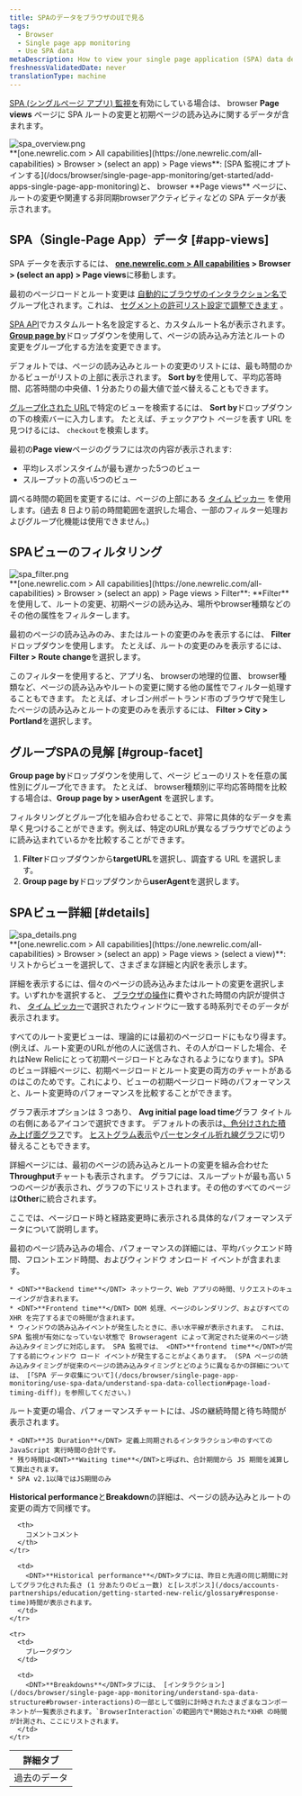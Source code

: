 ```yaml
---
title: SPAのデータをブラウザのUIで見る
tags:
  - Browser
  - Single page app monitoring
  - Use SPA data
metaDescription: How to view your single page application (SPA) data details in browser.
freshnessValidatedDate: never
translationType: machine
---
```


[SPA (シングルページ アプリ) 監視を](/docs/browser/single-page-app-monitoring/get-started/welcome-single-page-app-monitoring)有効にしている場合は、 browser <DNT>**Page views**</DNT> ページに SPA ルートの変更と初期ページの読み込みに関するデータが含まれます。

<img title="spa_overview.png" alt="spa_overview.png" src="/images/browser_screenshot-full_spa-pageviews.webp" />

<figcaption>
  <DNT>**[one.newrelic.com &gt; All capabilities](https://one.newrelic.com/all-capabilities) &gt; Browser &gt; (select an app) &gt; Page views**</DNT>: [SPA 監視にオプトインする](/docs/browser/single-page-app-monitoring/get-started/add-apps-single-page-app-monitoring)と、 browser <DNT>**Page views**</DNT> ページに、ルートの変更や関連する非同期browserアクティビティなどの SPA データが表示されます。
</figcaption>

## SPA（Single-Page App）データ [#app-views]

SPA データを表示するには、 <DNT>**[one.newrelic.com &gt; All capabilities](https://one.newrelic.com/all-capabilities) &gt; Browser &gt; (select an app) &gt; Page views**</DNT>に移動します。

最初のページロードとルート変更は [自動的にブラウザのインタラクション名で](/docs/browser/new-relic-browser/configuration/group-browser-metrics-urls#hierarchy) グループ化されます。これは、 [セグメントの許可リスト設定で調整できます](/docs/browser/new-relic-browser/installation-configuration/url-whitelists-grouping-browser-metrics) 。

[SPA API](/docs/browser/new-relic-browser/browser-agent-spa-api)でカスタムルート名を設定すると、カスタムルート名が表示されます。 [<DNT>**Group page by**</DNT>](/docs/browser/single-page-app-monitoring/use-spa-data/view-spa-data-new-relic-browser#group-facet)ドロップダウンを使用して、ページの読み込み方法とルートの変更をグループ化する方法を変更できます。

デフォルトでは、ページの読み込みとルートの変更のリストには、最も時間のかかるビューがリストの上部に表示されます。 <DNT>**Sort by**</DNT>を使用して、平均応答時間、応答時間の中央値、1 分あたりの最大値で並べ替えることもできます。

[グループ化された URL](/docs/browser/new-relic-browser/configuration/group-browser-metrics-urls#hierarchy)で特定のビューを検索するには、 <DNT>**Sort by**</DNT>ドロップダウンの下の検索バーに入力します。 たとえば、チェックアウト ページを表す URL を見つけるには、 `checkout`を検索します。

最初の<DNT>**Page view**</DNT>ページのグラフには次の内容が表示されます:

* 平均レスポンスタイムが最も遅かった5つのビュー
* スループットの高い5つのビュー

調べる時間の範囲を変更するには、ページの上部にある [タイム ピッカー](/docs/query-your-data/explore-query-data/dashboards/manage-your-dashboard/#dash-time-picker) を使用します。(過去 8 日より前の時間範囲を選択した場合、一部のフィルター処理およびグループ化機能は使用できません。)

## SPAビューのフィルタリング

<img title="spa_filter.png" alt="spa_filter.png" src="/images/browser_screenshot-full_spa-filters.webp" />

<figcaption>
  <DNT>**[one.newrelic.com &gt; All capabilities](https://one.newrelic.com/all-capabilities) &gt; Browser &gt; (select an app) &gt; Page views &gt; Filter**</DNT>: <DNT>**Filter**</DNT> を使用して、ルートの変更、初期ページの読み込み、場所やbrowser種類などのその他の属性をフィルターします。
</figcaption>

最初のページの読み込みのみ、またはルートの変更のみを表示するには、 <DNT>**Filter**</DNT>ドロップダウンを使用します。 たとえば、ルートの変更のみを表示するには、 <DNT>**Filter &gt; Route change**</DNT>を選択します。

このフィルターを使用すると、アプリ名、 browserの地理的位置、 browser種類など、ページの読み込みやルートの変更に関する他の属性でフィルター処理することもできます。 たとえば、オレゴン州ポートランド市のブラウザで発生したページの読み込みとルートの変更のみを表示するには、 <DNT>**Filter &gt; City &gt; Portland**</DNT>を選択します。

## グループSPAの見解 [#group-facet]

<DNT>**Group page by**</DNT>ドロップダウンを使用して、ページ ビューのリストを任意の属性別にグループ化できます。 たとえば、 browser種類別に平均応答時間を比較する場合は、<DNT>**Group page by &gt; userAgent**</DNT> を選択します。

フィルタリングとグループ化を組み合わせることで、非常に具体的なデータを素早く見つけることができます。例えば、特定のURLが異なるブラウザでどのように読み込まれているかを比較することができます。

1. <DNT>**Filter**</DNT>ドロップダウンから<DNT>**targetURL**</DNT>を選択し、調査する URL を選択します。
2. <DNT>**Group page by**</DNT>ドロップダウンから<DNT>**userAgent**</DNT>を選択します。

## SPAビュー詳細 [#details]

<img title="spa_details.png" alt="spa_details.png" src="/images/browser_screenshot-full_pageview-details.webp" />

<figcaption>
  <DNT>**[one.newrelic.com &gt; All capabilities](https://one.newrelic.com/all-capabilities) &gt; Browser &gt; (select an app) &gt; Page views &gt; (select a view)**</DNT>: リストからビューを選択して、さまざまな詳細と内訳を表示します。
</figcaption>

詳細を表示するには、個々のページの読み込みまたはルートの変更を選択します。いずれかを選択すると、 [ブラウザの操作](/docs/browser/single-page-app-monitoring/understand-spa-data-structure#browser-interactions)に費やされた時間の内訳が提供され、 [タイム ピッカー](/docs/query-your-data/explore-query-data/dashboards/manage-your-dashboard/#dash-time-picker)で選択されたウィンドウに一致する時系列でそのデータが表示されます。

すべてのルート変更ビューは、理論的には最初のページロードにもなり得ます。(例えば、ルート変更のURLが他の人に送信され、その人がロードした場合、それはNew Relicにとって初期ページロードとみなされるようになります)。SPA のビュー詳細ページに、初期ページロードとルート変更の両方のチャートがあるのはこのためです。これにより、ビューの初期ページロード時のパフォーマンスと、ルート変更時のパフォーマンスを比較することができます。

グラフ表示オプションは 3 つあり、 <DNT>**Avg initial page load time**</DNT>グラフ タイトルの右側にあるアイコンで選択できます。 デフォルトの表示は[、色分けされた積み上げ面グラフ](/docs/apm/new-relic-apm/ui-functions/standard-dashboard-features)です。 [ヒストグラム表示](/docs/apm/applications-menu/features/histograms-viewing-data-distribution)や[パーセンタイル折れ線グラフ](/docs/apm/applications-menu/features/percentiles-comparing-ranked-data)に切り替えることもできます。

詳細ページには、最初のページの読み込みとルートの変更を組み合わせた<DNT>**Throughput**</DNT>チャートも表示されます。 グラフには、スループットが最も高い 5 つのページが表示され、グラフの下にリストされます。その他のすべてのページは<DNT>**Other**</DNT>に統合されます。

ここでは、ページロード時と経路変更時に表示される具体的なパフォーマンスデータについて説明します。

<CollapserGroup>
  <Collapser id="page-load" title="初期ページロードパフォーマンスの詳細">
    最初のページ読み込みの場合、パフォーマンスの詳細には、平均バックエンド時間、フロントエンド時間、およびウィンドウ オンロード イベントが含まれます。

    * <DNT>**Backend time**</DNT> ネットワーク、Web アプリの時間、リクエストのキューイングが含まれます。
    * <DNT>**Frontend time**</DNT> DOM 処理、ページのレンダリング、およびすべての XHR を完了するまでの時間が含まれます。
    * ウィンドウの読み込みイベントが発生したときに、赤い水平線が表示されます。 これは、SPA 監視が有効になっていない状態で Browseragent によって測定された従来のページ読み込みタイミングに対応します。 SPA 監視では、 <DNT>**frontend time**</DNT>が完了する前にウィンドウ ロード イベントが発生することがよくあります。 (SPA ページの読み込みタイミングが従来のページの読み込みタイミングとどのように異なるかの詳細については、 [「SPA データ収集について](/docs/browser/single-page-app-monitoring/use-spa-data/understand-spa-data-collection#page-load-timing-diff)」を参照してください。)
  </Collapser>

  <Collapser id="route-change" title="ルート変更のパフォーマンスの詳細">
    ルート変更の場合、パフォーマンスチャートには、JSの継続時間と待ち時間が表示されます。

    * <DNT>**JS Duration**</DNT> 定義上同期されるインタラクション中のすべての JavaScript 実行時間の合計です。
    * 残り時間は<DNT>**Waiting time**</DNT>と呼ばれ、合計期間から JS 期間を減算して算出されます。
    * SPA v2.1以降ではJS期間のみ
  </Collapser>
</CollapserGroup>

<DNT>**Historical performance**</DNT>と<DNT>**Breakdown**</DNT>の詳細は、ページの読み込みとルートの変更の両方で同様です。

<table>
  <thead>
    <tr>
      <th style={{ width: "150px" }}>
        詳細タブ
      </th>

      <th>
        コメントコメント
      </th>
    </tr>
  </thead>

  <tbody>
    <tr>
      <td>
        過去のデータ
      </td>

      <td>
        <DNT>**Historical performance**</DNT>タブには、昨日と先週の同じ期間に対してグラフ化された長さ (1 分あたりのビュー数) と[レスポンス](/docs/accounts-partnerships/education/getting-started-new-relic/glossary#response-time)時間が表示されます。
      </td>
    </tr>

    <tr>
      <td>
        ブレークダウン
      </td>

      <td>
        <DNT>**Breakdowns**</DNT>タブには、 [インタラクション](/docs/browser/single-page-app-monitoring/understand-spa-data-structure#browser-interactions)の一部として個別に計時されたさまざまなコンポーネントが一覧表示されます。`BrowserInteraction`の範囲内で*開始された*XHR の時間が計測され、ここにリストされます。
      </td>
    </tr>
  </tbody>
</table>